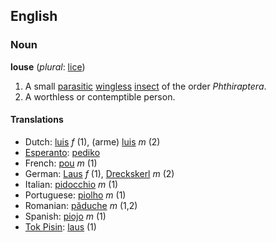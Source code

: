 ==English==
===Noun===
'''louse''' (''plural'': [[lice]])

# A small [[parasitic]] [[wingless]] [[insect]] of the order ''Phthiraptera''.
# A worthless or contemptible person.

====Translations====
*Dutch: [[luis]] ''f'' (1), (arme) [[luis]] ''m'' (2)
*[[Esperanto]]: [[pediko]]
*French: [[pou]] ''m'' (1)
*German: [[Laus]] ''f'' (1), [[Dreckskerl]] ''m'' (2)
*Italian: [[pidocchio]] ''m'' (1)
*Portuguese: [[piolho]] ''m'' (1)
*Romanian: [[păduche]] ''m'' (1,2)
*Spanish: [[piojo]] ''m'' (1)
*[[Tok Pisin]]: [[laus]] (1)